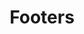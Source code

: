 ---
title: Footers
description: Footers are used to provide additional information or context at the end of a document. They can include details such as page numbers, copyright information, or links to related content.
root: required
---